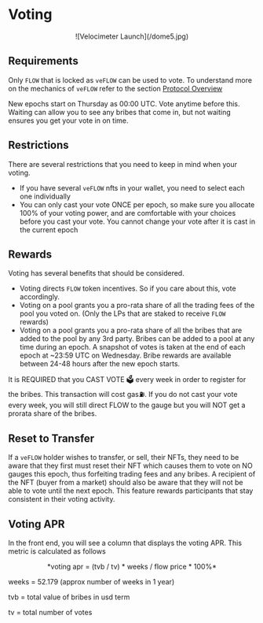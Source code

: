 # Voting

<div align="center">
  ![Velocimeter Launch](/dome5.jpg)
  </div>

## Requirements

Only `FLOW` that is locked as `veFLOW` can be used to vote. To understand more on the mechanics of `veFLOW` refer to the section [Protocol Overview](/protocol)

New epochs start on Thursday as 00:00 UTC. Vote anytime before this. Waiting can allow you to see any bribes that come in, but not waiting ensures you get your vote in on time.

## Restrictions

There are several restrictions that you need to keep in mind when your voting.

- If you have several `veFLOW` nfts in your wallet, you need to select each one individually
- You can only cast your vote ONCE per epoch, so make sure you allocate 100% of your voting power, and are comfortable with
  your choices before you cast your vote. You cannot change your vote after it is cast in the current epoch

## Rewards

Voting has several benefits that should be considered.

- Voting directs `FLOW` token incentives. So if you care about this, vote accordingly.
- Voting on a pool grants you a pro-rata share of all the trading fees of the pool you voted on. (Only the LPs that are staked to receive `FLOW` rewards)
- Voting on a pool grants you a pro-rata share of all the bribes that are added to the pool by any 3rd party. Bribes can be added
  to a pool at any time during an epoch. A snapshot of votes is taken at the end of each epoch at ~23:59 UTC on Wednesday. Bribe rewards are available between 24-48 hours after the new epoch starts.

It is REQUIRED that you CAST VOTE 🗳️ every week in order to register for the bribes. This transaction will cost gas⛽️. If you do not cast your vote every week, you will still direct FLOW to the gauge but you will NOT get a prorata share of the bribes.

## Reset to Transfer

If a `veFLOW` holder wishes to transfer, or sell, their NFTs, they need to be aware that they first must reset their NFT which causes them to vote on NO gauges this epoch, thus forfeiting trading fees and any bribes. A recipient of the NFT (buyer from a market) should also be aware that they will not be able to vote until the next epoch. This feature rewards participants that stay consistent in their voting activity.

## Voting APR

In the front end, you will see a column that displays the voting APR. This metric is calculated as follows
&nbsp;

<div align="center">
*voting apr = (tvb / tv) * weeks / flow price * 100%*
  </div>

weeks = 52.179 (approx number of weeks in 1 year)

tvb = total value of bribes in usd term

tv = total number of votes
